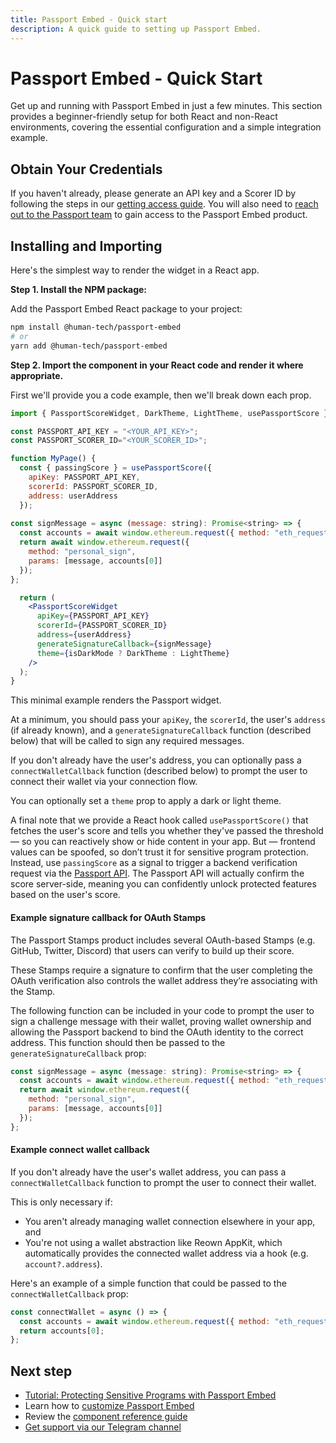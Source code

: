 ```yaml
---
title: Passport Embed - Quick start
description: A quick guide to setting up Passport Embed.
---
```



# Passport Embed - Quick Start

Get up and running with Passport Embed in just a few minutes. This section provides a beginner-friendly setup for both React and non-React environments, covering the essential configuration and a simple integration example.

## Obtain Your Credentials

If you haven't already, please generate an API key and a Scorer ID by following the steps in our [getting access guide](getting-access). You will also need to [reach out to the Passport team](https://tally.so/r/3X81KL) to gain access to the Passport Embed product.

## Installing and Importing

Here's the simplest way to render the widget in a React app. 

**Step 1. Install the NPM package:** 

Add the Passport Embed React package to your project:

```bash
npm install @human-tech/passport-embed
# or
yarn add @human-tech/passport-embed
```

**Step 2. Import the component in your React code and render it where appropriate.** 

First we'll provide you a code example, then we'll break down each prop.

```jsx
import { PassportScoreWidget, DarkTheme, LightTheme, usePassportScore } from "@passportxyz/passport-embed";

const PASSPORT_API_KEY = "<YOUR_API_KEY>";
const PASSPORT_SCORER_ID="<YOUR_SCORER_ID>";

function MyPage() {
  const { passingScore } = usePassportScore({
    apiKey: PASSPORT_API_KEY,
    scorerId: PASSPORT_SCORER_ID,
    address: userAddress
  });
  
const signMessage = async (message: string): Promise<string> => {
  const accounts = await window.ethereum.request({ method: "eth_requestAccounts" });
  return await window.ethereum.request({
    method: "personal_sign",
    params: [message, accounts[0]]
  });
};

  return (
    <PassportScoreWidget 
      apiKey={PASSPORT_API_KEY}
      scorerId={PASSPORT_SCORER_ID}
      address={userAddress} 
      generateSignatureCallback={signMessage} 
      theme={isDarkMode ? DarkTheme : LightTheme}
    />
  );
}
```

This minimal example renders the Passport widget. 

At a minimum, you should pass your `apiKey`, the `scorerId`, the user's `address` (if already known), and a `generateSignatureCallback` function (described below) that will be called to sign any required messages. 

If you don't already have the user's address, you can optionally pass a `connectWalletCallback` function (described below) to prompt the user to connect their wallet via your connection flow.

You can optionally set a `theme` prop to apply a dark or light theme.

A final note that we provide a React hook called `usePassportScore()` that fetches the user's score and tells you whether they've passed the threshold — so you can reactively show or hide content in your app. But — frontend values can be spoofed, so don’t trust it for sensitive program protection. Instead, use `passingScore` as a signal to trigger a backend verification request via the [Passport API](/building-with-passport/stamps/passport-api/overview). The Passport API will actually confirm the score server-side, meaning you can confidently unlock protected features based on the user's score.


#### Example signature callback for OAuth Stamps

The Passport Stamps product includes several OAuth-based Stamps (e.g. GitHub, Twitter, Discord) that users can verify to build up their score.

These Stamps require a signature to confirm that the user completing the OAuth verification also controls the wallet address they’re associating with the Stamp.

The following function can be included in your code to prompt the user to sign a challenge message with their wallet, proving wallet ownership and allowing the Passport backend to bind the OAuth identity to the correct address. This function should then be passed to the `generateSignatureCallback` prop:

```jsx
const signMessage = async (message: string): Promise<string> => {
  const accounts = await window.ethereum.request({ method: "eth_requestAccounts" });
  return await window.ethereum.request({
    method: "personal_sign",
    params: [message, accounts[0]]
  });
};
```

#### Example connect wallet callback

If you don't already have the user's wallet address, you can pass a `connectWalletCallback` function to prompt the user to connect their wallet. 

This is only necessary if:
* You aren't already managing wallet connection elsewhere in your app, and
* You're not using a wallet abstraction like Reown AppKit, which automatically provides the connected wallet address via a hook (e.g. `account?.address`).

Here's an example of a simple function that could be passed to the `connectWalletCallback` prop:

```jsx
const connectWallet = async () => {
  const accounts = await window.ethereum.request({ method: "eth_requestAccounts" });
  return accounts[0];
};
```


## Next step

* [Tutorial: Protecting Sensitive Programs with Passport Embed](tutorial/protecting-sensitive-programs-with-passport-embed)
* Learn how to [customize Passport Embed](customization)
* Review the [component reference guide](component-reference)
* [Get support via our Telegram channel](https://t.me/+Mcp9RsRV7tVmYjZh)